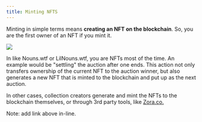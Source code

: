 ```yaml
---
title: Minting NFTS
---
```


Minting in simple terms means **creating an NFT on the blockchain**. So, you are the first owner of an NFT if you mint it.

![](/assets/nft-minted-2.png)

In <Nutshell children="NFT auctions" glossaryEntry="content/glossary/nft_auction.mdx" /> like Nouns.wtf or LilNouns.wtf, you are <Nutshell glossaryEntry="content/glossary/mint.mdx" children="minting" /> NFTs most of the time. An example would be "settling" the auction after one ends. This action not only transfers ownership of the current NFT to the auction winner, but also generates a new NFT that is minted to the blockchain and put up as the next auction.

In other cases, collection creators generate and mint the NFTs to the blockchain themselves, or through 3rd party tools, like [Zora.co.](http://www.zora.co)

Note: add link above in-line.
